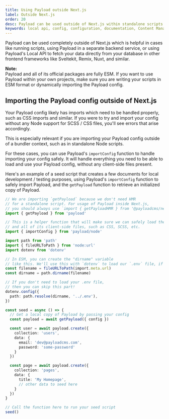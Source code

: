 ```yaml
---
title: Using Payload outside Next.js
label: Outside Next.js
order: 20
desc: Payload can be used outside of Next.js within standalone scripts or in other frameworks like Remix, Sveltekit, Nuxt, and similar. 
keywords: local api, config, configuration, documentation, Content Management System, cms, headless, javascript, node, react, express
---
```


Payload can be used completely outside of Next.js which is helpful in cases like running scripts, using Payload in a separate backend service, or using Payload's Local API to fetch your data directly from your database in other frontend frameworks like Sveltekit, Remix, Nuxt, and similar.

<Banner>
  <strong>Note:</strong>
  <br/>
  Payload and all of its official packages are fully ESM. If you want to use Payload within your own projects, make sure you are writing your scripts in ESM format or dynamically importing the Payload config.
</Banner>

## Importing the Payload config outside of Next.js

Your Payload config likely has imports which need to be handled properly, such as CSS imports and similar. If you were to try and import your config without any Node support for SCSS / CSS files, you'll see errors that arise accordingly. 

This is especially relevant if you are importing your Payload config outside of a bundler context, such as in standalone Node scripts.

For these cases, you can use Payload's `importConfig` function to handle importing your config safely. It will handle everything you need to be able to load and use your Payload config, without any client-side files present.

Here's an example of a seed script that creates a few documents for local development / testing purposes, using Payload's `importConfig` function to safely import Payload, and the `getPayload` function to retrieve an initialized copy of Payload.

```ts
// We are importing `getPayload` because we don't need HMR
// for a standalone script. For usage of Payload inside Next.js,
// you should always use `import { getPayloadHMR } from '@payloadcms/next/utilities'` instead.
import { getPayload } from 'payload'

// This is a helper function that will make sure we can safely load the Payload config
// and all of its client-side files, such as CSS, SCSS, etc.
import { importConfig } from 'payload/node'

import path from 'path'
import { fileURLToPath } from 'node:url'
import dotenv from 'dotenv'

// In ESM, you can create the "dirname" variable
// like this. We'll use this with `dotenv` to load our `.env` file, if necessary.
const filename = fileURLToPath(import.meta.url)
const dirname = path.dirname(filename)

// If you don't need to load your .env file, 
// then you can skip this part!
dotenv.config({
  path: path.resolve(dirname, '../.env'),
})

const seed = async () => {
  // Get a local copy of Payload by passing your config
  const payload = await getPayload({ config })

  const user = await payload.create({
    collection: 'users',
    data: {
      email: 'dev@payloadcms.com',
      password: 'some-password'
    }
  })

  const page = await payload.create({
    collection: 'pages',
    data: {
      title: 'My Homepage',
      // other data to seed here
    }
  })
}

// Call the function here to run your seed script
seed()

```
